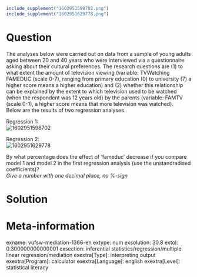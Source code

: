 ```r
include_supplement("1602951598702.png")
include_supplement("1602951629778.png")
```

Question
========
The analyses below were carried out on data from a sample of young
adults aged between 20 and 40 years who were interviewed via a
questionnaire asking about their cultural preferences. The research
questions are (1) to what extent the amount of television viewing
(variable: TVWatching FAMEDUC (scale 0-7), ranging from primary
education (0) to university (7) a higher score means a higher education)
and (2) whether this relationship can be explained by the extent to
which television used to be watched (when the respondent was 12 years
old) by the parents (variable: FAMTV (scale 0-1), a higher score means
that more television was watched).  
Below are the results of two regression analyses.  
  
Regression 1:  
<img src="1602951598702.png" class="fr-fic fr-dii tvcss_2"
alt="1602951598702" />  
  
Regression 2:  
<img src="1602951629778.png" class="fr-fic fr-dii tvcss_3"
alt="1602951629778" />  
  
By what percentage does the effect of 'fameduc' decrease if you compare
model 1 and model 2 in the first regression analysis (use the
unstandradised coefficients)?   
*Give a number with one decimal place, no %-sign*


Solution
========











Meta-information
================
exname: vufsw-mediation-1366-en
extype: num
exsolution: 30.8
extol: 0.300000000000001
exsection: inferential statistics/regression/multiple linear regression/mediation
exextra[Type]: interpreting output
exextra[Program]: calculator
exextra[Language]: english
exextra[Level]: statistical literacy


